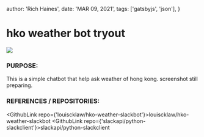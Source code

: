 
  author: 'Rich Haines',
  date: 'MAR 09, 2021',
  tags: ['gatsbyjs', 'json'],
}

# hko weather bot tryout

![](/assets/hk-data-search.png)

### PURPOSE:

This is a simple chatbot that help ask weather of hong kong. screenshot still preparing.

### REFERENCES / REPOSITORIES:

<GithubLink repo={'louiscklaw/hko-weather-slackbot'}>louiscklaw/hko-weather-slackbot</GithubLink>
<GithubLink repo={'slackapi/python-slackclient'}>slackapi/python-slackclient</GithubLink>

